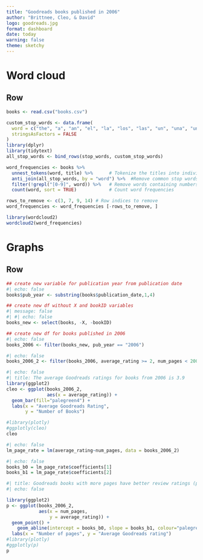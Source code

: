 ```yaml
---
title: "Goodreads books published in 2006"
author: "Brittnee, Cleo, & David"
logo: goodreads.jpg
format: dashboard
date: today 
warning: false
theme: sketchy
---
```

# Word cloud

## Row {height=50%}

```r
books <- read.csv("books.csv")

custom_stop_words <- data.frame(
  word = c("the", "a", "an", "el", "la", "los", "las", "un", "una", "unos", "unas", "le", "les", "une", "des", "der", "die", "das", "ein", "eine"),
  stringsAsFactors = FALSE
)
library(dplyr)
library(tidytext)
all_stop_words <- bind_rows(stop_words, custom_stop_words)

word_frequencies <- books %>% 
  unnest_tokens(word, title) %>%      # Tokenize the titles into individual words
  anti_join(all_stop_words, by = "word") %>%  #Remove common stop words
  filter(!grepl("[0-9]", word)) %>%   # Remove words containing numbers
  count(word, sort = TRUE)            # Count word frequencies  
```

```r
rows_to_remove <- c(3, 7, 9, 14) # Row indices to remove
word_frequencies <- word_frequencies [-rows_to_remove, ]
```

```r
library(wordcloud2)
wordcloud2(word_frequencies)
```

# Graphs

## Row {height=50%}

```r
## create new variable for publication year from publication date 
#| echo: false
books$pub_year <- substring(books$publication_date,1,4)
```

```r
## create new df without X and bookID variables 
#| message: false
#| #| echo: false
books_new <- select(books, -X, -bookID)
```

```r
## create new df for books published in 2006
#| echo: false
books_2006 <- filter(books_new, pub_year == "2006")
```

```r
#| echo: false
books_2006_2 <- filter(books_2006, average_rating >= 2, num_pages < 2000)
```

```r
#| echo: false
#| title: The average Goodreads ratings for books from 2006 is 3.9
library(ggplot2)
cleo <- ggplot(books_2006_2,
               aes(x = average_rating)) +
  geom_bar(fill="palegreen4") +
  labs(x = "Average Goodreads Rating",
       y = "Number of Books")

#library(plotly)
#ggplotly(cleo)
cleo
```

```r
#| echo: false
lm_page_rate = lm(average_rating~num_pages, data = books_2006_2)
```

```r
#| echo: false
books_b0 = lm_page_rate$coefficients[1]
books_b1 = lm_page_rate$coefficients[2]
```

```r
#| title: Goodreads books with more pages have better review ratings (p<0.001)
#| echo: false

library(ggplot2)
p <- ggplot(books_2006_2, 
            aes(x = num_pages, 
                y = average_rating)) +
  geom_point() + 
    geom_abline(intercept = books_b0, slope = books_b1, colour="palegreen4", size=2) +
  labs(x = "Number of pages", y = "Average Goodreads rating")
#library(plotly)
#ggplotly(p)
p
```



